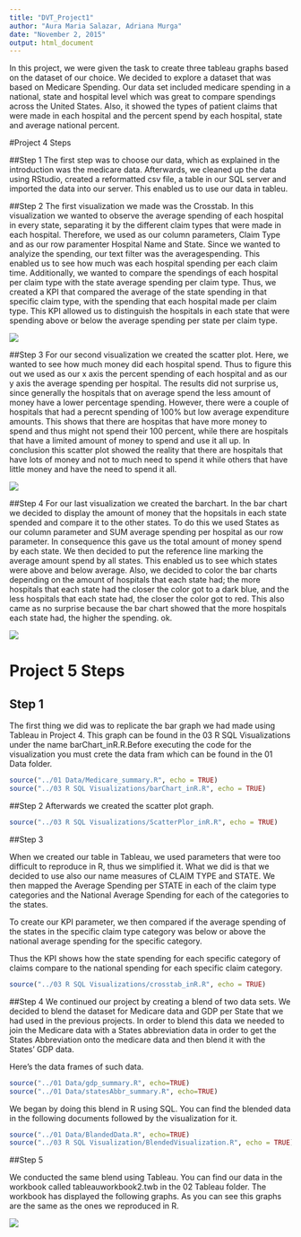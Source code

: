 ```yaml
---
title: "DVT_Project1"
author: "Aura Maria Salazar, Adriana Murga"
date: "November 2, 2015"
output: html_document
---
```

  
In this project, we were given the task to create three tableau graphs based on the dataset of our choice. We decided to explore a dataset that was based on Medicare Spending. Our data set included medicare spending in a national, state and hospital level which was great to compare spendings across the United States. Also, it showed the types of patient claims that were made in each hospital and the percent spend by each hospital, state and average national percent. 

#Project 4 Steps

##Step 1
The first step was to choose our data, which as explained in the introduction was the medicare data. Afterwards, we cleaned up the data using RStudio, created a reformatted csv file, a table in our SQL server and imported the data into our server. This enabled us to use our data in tableu. 

##Step 2
The first visualization we made was the Crosstab. In this visualization we wanted to observe the average spending of each hospital in every state, separating it by the different claim types that were made in each hospital. Therefore, we used as our column parameters, Claim Type and as our row paramenter Hospital Name and State. Since we wanted to analyize the spending, our text filter was the averagespending. This enabled us to see how much was each hospital spending per each claim time. Additionally, we wanted to compare the spendings of each hospital per claim type with the state average spending per claim type. Thus, we created a KPI that compared the average of the state spending in that specific claim type, with the spending that each hospital made per claim type.  This KPI allowed us to distinguish the hospitals in each state that were spending above or below the average spending per state per claim type. 




![](./crosstab2.png)


##Step 3
For our second visualization we created the scatter plot. Here, we wanted to see how much money did each hospital spend. Thus to figure this out we used as our x axis the percent spending of each hospital and as our y axis the average spending per hospital. The results did not surprise us, since generally the hospitals that on average spend the less amount of money have a lower percentage spending. However, there were a couple of hospitals that had a perecnt spending of 100% but low average expenditure amounts. This shows that there are hospitas that have more money to spend and thus might not spend their 100 percent, while there are hospitals that have a limited amount of money to spend and use it all up. In conclusion this scatter plot showed the reality that there are hospitals that have lots of money and not to much need to spend it while others that have little money and have the need to spend it all. 

![](./scatterplot.jpg)

##Step 4 
For our last visualization we created the barchart. In the bar chart we decided to display the amount of money that the hopsitals in each state spended and compare it to the other states. To do this we used States as our column parameter and SUM average spending per hospital as our row parameter. In consequence this gave us the total amount of money spend by each state. We then decided to put the reference line marking the average amount spend by all states. This enabled us to see which states were above and below average. Also, we decided to color the bar charts depending on the amount of hospitals that each state had; the more hospitals that each state had the closer the color got to a dark blue, and the less hospitals that each state had, the closer the color got to red. This also came as no surprise because the bar chart showed that the more hospitals each state had, the higher the spending. ok.

![](./barchart.jpg)

# Project 5 Steps

## Step 1
The first thing we did was to replicate the bar graph we had made using Tableau in Project 4. This graph can be found in the 03 R SQL Visualizations under the name barChart_inR.R.Before executing the code for the visualization you must crete the data fram which can be found in the 01 Data folder. 

```r
source("../01 Data/Medicare_summary.R", echo = TRUE)
source("../03 R SQL Visualizations/barChart_inR.R", echo = TRUE)
```

##Step 2
Afterwards we created the scatter plot graph. 
```r
source("../03 R SQL Visualizations/ScatterPlor_inR.R", echo = TRUE)
```

##Step 3

When we created our table in Tableau, we used parameters that were too difficult to reproduce in R, thus we simplified it. What we did is that we decided to use also our name measures of CLAIM TYPE and STATE. We then mapped the Average Spending per STATE in each of the claim type categories and the National Average Spending for each of the categories to the states.

To create our KPI parameter, we then compared if the average spending of the states in the specific claim type category was below or above the national average spending for the specific category.

Thus the KPI shows how the state spending for each specific category of claims compare to the national spending for each specific claim category.

```r
source("../03 R SQL Visualizations/crosstab_inR.R", echo = TRUE)
```


##Step 4
We continued our project by creating a blend of two data sets. We decided to blend the dataset for Medicare data and GDP per State that we had used in the previous projects. In order to blend this data we needed to join the Medicare data with a States abbreviation data in order to get the States Abbreviation onto the medicare data and then blend it with the States' GDP data. 

Here's the data frames of such data. 
```r
source("../01 Data/gdp_summary.R", echo=TRUE)
source("../01 Data/statesAbbr_summary.R", echo=TRUE)
```


We began by doing this blend in R using SQL. You can find the blended data in the following documents followed by the visualization for it. 
```r
source("../01 Data/BlandedData.R", echo=TRUE)
source("../03 R SQL Visualization/BlendedVisualization.R", echo = TRUE)
```

##Step 5

We conducted the same blend using Tableau. You can find our data in the workbook called tableauworkbook2.twb in the 02 Tableau folder. The workbook has displayed the following graphs. As you can see this graphs are the same as the ones we reproduced in R. 

![](./tableaublend.jpg)
